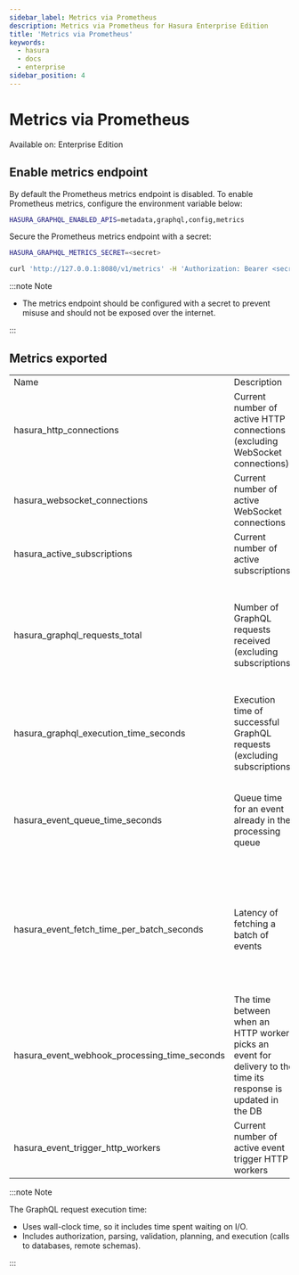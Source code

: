 ```yaml
---
sidebar_label: Metrics via Prometheus
description: Metrics via Prometheus for Hasura Enterprise Edition
title: 'Metrics via Prometheus'
keywords:
  - hasura
  - docs
  - enterprise
sidebar_position: 4
---
```


# Metrics via Prometheus

<div className='badge badge--primary heading-badge'>Available on: Enterprise Edition</div>

## Enable metrics endpoint

By default the Prometheus metrics endpoint is disabled. To enable Prometheus metrics, configure the environment variable
below:

```bash
HASURA_GRAPHQL_ENABLED_APIS=metadata,graphql,config,metrics
```

Secure the Prometheus metrics endpoint with a secret:

```bash
HASURA_GRAPHQL_METRICS_SECRET=<secret>
```

```bash
curl 'http://127.0.0.1:8080/v1/metrics' -H 'Authorization: Bearer <secret>'
```

:::note Note

- The metrics endpoint should be configured with a secret to prevent misuse and should not be exposed over the
  internet.

:::

## Metrics exported

<table>
  <tr>
    <td>Name</td>
    <td>Description</td>
    <td>Type</td>
    <td>Labels</td>
  </tr>
  <tr>
    <td>hasura_http_connections</td>
    <td>Current number of active HTTP connections (excluding WebSocket connections)</td>
    <td>Gauge</td>
    <td>none</td>
  </tr>
  <tr>
    <td>hasura_websocket_connections</td>
    <td>Current number of active WebSocket connections</td>
    <td>Gauge</td>
    <td>none</td>
  </tr>
  <tr>
    <td>hasura_active_subscriptions</td>
    <td>Current number of active subscriptions</td>
    <td>Gauge</td>
    <td>none</td>
  </tr>
  <tr>
    <td>hasura_graphql_requests_total</td>
    <td>Number of GraphQL requests received (excluding subscriptions)</td>
    <td>Counter</td>
    <td>&#8226; "operation_type": query|mutation|unknown <br/>
      &#8226; The "unknown" operation type will be returned for queries that fail authorization, parsing, or certain
      validations<br/>
      &#8226; "response_status": success|failed
    </td>

  </tr>
  <tr>
    <td>hasura_graphql_execution_time_seconds</td>
    <td>Execution time of successful GraphQL requests (excluding subscriptions)</td>
    <td>Histogram<br/><br/>Buckets: 0.01, 0.03, 0.1, 0.3, 1, 3, 10</td>
    <td>&#8226; "operation_type": query|mutation</td>
  </tr>
  <tr>
    <td>hasura_event_queue_time_seconds</td>
    <td>Queue time for an event already in the processing queue</td>
    <td>Histogram<br/><br/>Buckets: 0.01, 0.03, 0.1, 0.3, 1, 3, 10, 30, 100</td>
    <td>none</td>
  </tr>
  <tr>
    <td>hasura_event_fetch_time_per_batch_seconds</td>
    <td>Latency of fetching a batch of events</td>
    <td>Histogram<br/><br/>Buckets: 0.0001, 0.0003, 0.001, 0.003, 0.01, 0.03, 0.1, 0.3, 1, 3, 10</td>
    <td>none</td>
  </tr>
  <tr>
    <td>hasura_event_webhook_processing_time_seconds</td>
    <td>The time between when an HTTP worker picks an event for delivery to the time its response is updated in the DB</td>
    <td>Histogram<br/><br/>Buckets: 0.01, 0.03, 0.1, 0.3, 1, 3, 10</td>
    <td>none</td>
  </tr> 
  <tr>
    <td>hasura_event_trigger_http_workers</td>
    <td>Current number of active event trigger HTTP workers</td>
    <td>Gauge</td>
    <td>none</td>
  </tr>

</table>

:::note Note

The GraphQL request execution time:

- Uses wall-clock time, so it includes time spent waiting on I/O.
- Includes authorization, parsing, validation, planning, and execution (calls to databases, remote schemas).

:::

